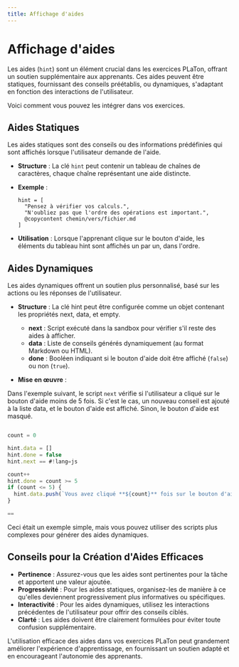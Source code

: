 ```yaml
---
title: Affichage d'aides
---
```



# Affichage d'aides

Les aides (`hint`) sont un élément crucial dans les exercices PLaTon, offrant un soutien supplémentaire aux apprenants.
Ces aides peuvent être statiques, fournissant des conseils préétablis, ou dynamiques, s'adaptant en fonction des interactions de l'utilisateur.

Voici comment vous pouvez les intégrer dans vos exercices.

## Aides Statiques

Les aides statiques sont des conseils ou des informations prédéfinies qui sont affichés lorsque l'utilisateur demande de l'aide.

- **Structure** : La clé `hint` peut contenir un tableau de chaînes de caractères, chaque chaîne représentant une aide distincte.
- **Exemple** :

  ```
  hint = [
    "Pensez à vérifier vos calculs.",
    "N'oubliez pas que l'ordre des opérations est important.",
    @copycontent chemin/vers/fichier.md
  ]
  ```

- **Utilisation** : Lorsque l'apprenant clique sur le bouton d'aide, les éléments du tableau hint sont affichés un par un, dans l'ordre.

## Aides Dynamiques

Les aides dynamiques offrent un soutien plus personnalisé, basé sur les actions ou les réponses de l'utilisateur.

- **Structure** : La clé hint peut être configurée comme un objet contenant les propriétés next, data, et empty.

  - **next** : Script exécuté dans la sandbox pour vérifier s'il reste des aides à afficher.
  - **data** : Liste de conseils générés dynamiquement (au format Markdown ou HTML).
  - **done** : Booléen indiquant si le bouton d'aide doit être affiché (`false`) ou non (`true`).

- **Mise en œuvre** :

Dans l'exemple suivant, le script `next` vérifie si l'utilisateur a cliqué sur le bouton d'aide moins de 5 fois. Si c'est le cas, un nouveau conseil est ajouté à la liste data, et le bouton d'aide est affiché.
Sinon, le bouton d'aide est masqué.

```js

count = 0

hint.data = []
hint.done = false
hint.next == #!lang=js

count++
hint.done = count >= 5
if (count <= 5) {
  hint.data.push(`Vous avez cliqué **${count}** fois sur le bouton d'aide.`)
}

==
```

<Callout type="info">
  Ceci était un exemple simple, mais vous pouvez utiliser des scripts plus complexes pour générer des aides dynamiques.
</Callout>

## Conseils pour la Création d'Aides Efficaces

- **Pertinence** : Assurez-vous que les aides sont pertinentes pour la tâche et apportent une valeur ajoutée.
- **Progressivité** : Pour les aides statiques, organisez-les de manière à ce qu'elles deviennent progressivement plus informatives ou spécifiques.
- **Interactivité** : Pour les aides dynamiques, utilisez les interactions précédentes de l'utilisateur pour offrir des conseils ciblés.
- **Clarté** : Les aides doivent être clairement formulées pour éviter toute confusion supplémentaire.

L'utilisation efficace des aides dans vos exercices PLaTon peut grandement améliorer l'expérience d'apprentissage, en fournissant un soutien adapté et en encourageant l'autonomie des apprenants.
